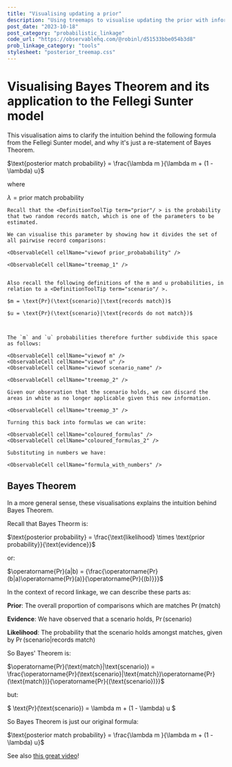 ```yaml
---
title: "Visualising updating a prior"
description: "Using treemaps to visualise updating the prior with information about a scenario in the Fellegi Sunter model"
post_date: "2023-10-18"
post_category: "probabilistic_linkage"
code_url: "https://observablehq.com/@robinl/d51533bbe054b3d8"
prob_linkage_category: "tools"
stylesheet: "posterior_treemap.css"
---
```





# Visualising Bayes Theorem and its application to the Fellegi Sunter model

This visualisation aims to clarify the intuition behind the following formula from the Fellegi Sunter model, and why it's just a re-statement of Bayes Theorem.

$\text{posterior match probability} = \frac{\lambda m }{\lambda m  + (1 - \lambda) u}$

where

$\lambda = \text{prior match probability}$


<WithObservableProvider notebook={notebook}>


    Recall that the <DefinitionToolTip term="prior"/ > is the probability that two random records match, which is one of the parameters to be estimated.

    We can visualise this parameter by showing how it divides the set of all pairwise record comparisons:

    <ObservableCell cellName="viewof prior_probabability" />

    <ObservableCell cellName="treemap_1" />


    Also recall the following definitions of the m and u probabilities, in relation to a <DefinitionToolTip term="scenario"/ >.

    $m = \text{Pr}(\text{scenario}|\text{records match})$

    $u = \text{Pr}(\text{scenario}|\text{records do not match})$



    The `m` and `u` probabilities therefore further subdivide this space as follows:

    <ObservableCell cellName="viewof m" />
    <ObservableCell cellName="viewof u" />
    <ObservableCell cellName="viewof scenario_name" />

    <ObservableCell cellName="treemap_2" />

    Given our observation that the scenario holds, we can discard the areas in white as no longer applicable given this new information.

    <ObservableCell cellName="treemap_3" />

    Turning this back into formulas we can write:

    <ObservableCell cellName="coloured_formulas" />
    <ObservableCell cellName="coloured_formulas_2" />

    Substituting in numbers we have:

    <ObservableCell cellName="formula_with_numbers" />



</WithObservableProvider>

## Bayes Theorem

In a more general sense, these visualisations explains the intuition behind Bayes Theorem.

Recall that Bayes Theorm is:

$\text{posterior probability} = \frac{\text{likelihood} \times \text{prior probability}}{\text{evidence}}$

or:

$\operatorname{Pr}(a|b) = {\frac{\operatorname{Pr}(b|a)\operatorname{Pr}(a)}{\operatorname{Pr}{(b)}}}$


In the context of record linkage, we can describe these parts as:

**Prior**:
The overall proportion of comparisons which are matches $\operatorname{Pr}(\text{match})$

**Evidence**: We have observed that a scenario holds, $\operatorname{Pr}(\text{scenario})$

**Likelihood**: The probability that the scenario holds amongst matches, given by $\operatorname{Pr}(\text{scenario}|\text{records match})$

So Bayes' Theorem is:

$\operatorname{Pr}(\text{match}|\text{scenario}) = \frac{\operatorname{Pr}(\text{scenario}|\text{match})\operatorname{Pr}(\text{match})}{\operatorname{Pr}{(\text{scenario})}}$

but:

$
\text{Pr}(\text{scenario}) = \lambda m + (1 - \lambda) u
$

So Bayes Theorem is just our original formula:

$\text{posterior match probability} = \frac{\lambda m }{\lambda m  + (1 - \lambda) u}$

See also [this great video](https://www.youtube.com/watch?v=HZGCoVF3YvM)!